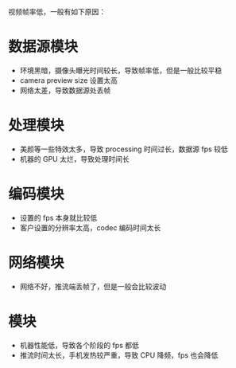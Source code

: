 视频帧率低，一般有如下原因：

# 数据源模块

- 环境黑暗，摄像头曝光时间较长，导致帧率低，但是一般比较平稳
- camera preview size 设置太高
- 网络太差，导致数据源处丢帧

# 处理模块
- 美颜等一些特效太多，导致 processing 时间过长，数据源 fps 较低
- 机器的 GPU 太烂，导致处理时间长

# 编码模块
- 设置的 fps 本身就比较低
- 客户设置的分辨率太高，codec 编码时间太长

# 网络模块
- 网络不好，推流端丢帧了，但是一般会比较波动

# 模块
- 机器性能低，导致各个阶段的 fps 都低
- 推流时间太长，手机发热较严重，导致 CPU 降频，fps 也会降低